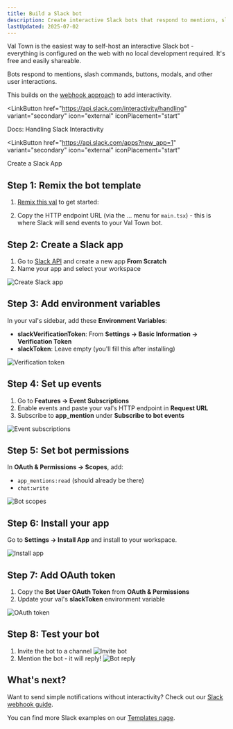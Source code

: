 ```yaml
---
title: Build a Slack bot
description: Create interactive Slack bots that respond to mentions, slash commands, and user interactions
lastUpdated: 2025-07-02
---
```



Val Town is the easiest way to self-host an interactive Slack bot - everything is configured on the web with no local development required. It's free and easily shareable.

Bots respond to mentions, slash commands, buttons, modals, and other user interactions.

This builds on the [webhook approach](./1-send-messages.mdx) to add interactivity.

<LinkButton
  href="https://api.slack.com/interactivity/handling"
  variant="secondary"
  icon="external"
  iconPlacement="start"
>
  Docs: Handling Slack Interactivity
</LinkButton>

<LinkButton
  href="https://api.slack.com/apps?new_app=1"
  variant="secondary"
  icon="external"
  iconPlacement="start"
>
  Create a Slack App
</LinkButton>

## Step 1: Remix the bot template

1. [Remix this val](https://www.val.town/x/charmaine/slackBotExample/code/main.tsx) to get started:

<Val url="https://www.val.town/embed/x/charmaine/slackBotExample/main.tsx" />

2. Copy the HTTP endpoint URL (via the ... menu for `main.tsx`) - this is where Slack will send events to your Val Town bot.

## Step 2: Create a Slack app

1. Go to [Slack API](https://api.slack.com/apps?new_app=1) and create a new app **From Scratch**
2. Name your app and select your workspace

![Create Slack app](_slack-assets/send-messages-to-slack/name-app.png)

## Step 3: Add environment variables

In your val's sidebar, add these **Environment Variables**:
- **slackVerificationToken**: From **Settings → Basic Information → Verification Token**
- **slackToken**: Leave empty (you'll fill this after installing)

![Verification token](_slack-assets/a-slack-bot-that-replies-to-mentions/verification-token.png)

## Step 4: Set up events

1. Go to **Features → Event Subscriptions**
2. Enable events and paste your val's HTTP endpoint in **Request URL**
3. Subscribe to **app_mention** under **Subscribe to bot events**

![Event subscriptions](_slack-assets/a-slack-bot-that-replies-to-mentions/request.png)

## Step 5: Set bot permissions

In **OAuth & Permissions → Scopes**, add:
- `app_mentions:read` (should already be there)
- `chat:write`

![Bot scopes](_slack-assets/a-slack-bot-that-replies-to-mentions/scope.png)

## Step 6: Install your app

Go to **Settings → Install App** and install to your workspace.

![Install app](_slack-assets/a-slack-bot-that-replies-to-mentions/install.png)

## Step 7: Add OAuth token

1. Copy the **Bot User OAuth Token** from **OAuth & Permissions**
2. Update your val's **slackToken** environment variable

![OAuth token](_slack-assets/a-slack-bot-that-replies-to-mentions/bot-token.png)

## Step 8: Test your bot

1. Invite the bot to a channel
![Invite bot](_slack-assets/a-slack-bot-that-replies-to-mentions/add.png)
2. Mention the bot - it will reply!
![Bot reply](_slack-assets/a-slack-bot-that-replies-to-mentions/message.png)

## What's next?

Want to send simple notifications without interactivity? Check out our [Slack webhook guide](./1-send-messages.mdx).

You can find more Slack examples on our [Templates page](https://www.val.town/explore/use-cases).
